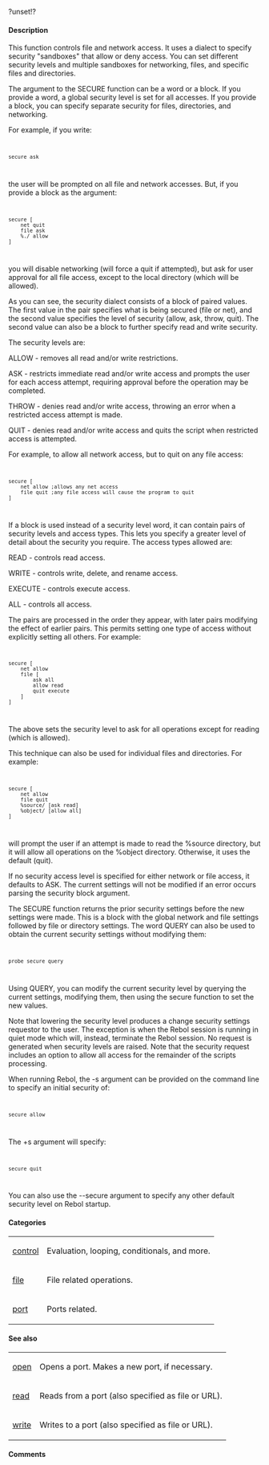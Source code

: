 ?unset!?

==== Description ==== 


This function controls file and network access. It uses a dialect to specify security "sandboxes" that allow or deny access. You can set different security levels and multiple sandboxes for networking, files, and specific files and directories.

The argument to the SECURE function can be a word or a block. If you provide a word, a global security level is set for all accesses. If you provide a block, you can specify separate security for files, directories, and networking.

For example, if you write:


<code><pre>
secure ask
</pre></code>
the user will be prompted on all file and network accesses. But, if you provide a block as the argument:


<code><pre>
secure [
    net quit
    file ask
    %./ allow
]
</pre></code>
you will disable networking (will force a quit if attempted), but ask for user approval for all file access, except to the local directory (which will be allowed).

As you can see, the security dialect consists of a block of paired values. The first value in the pair specifies what is being secured (file or net), and the second value specifies the level of security (allow, ask, throw, quit). The second value can also be a block to further specify read and write security.

The security levels are:

ALLOW - removes all read and/or write restrictions.

ASK - restricts immediate read and/or write access and prompts the user for each access attempt, requiring approval before the operation may be completed.

THROW - denies read and/or write access, throwing an error when a restricted access attempt is made.

QUIT - denies read and/or write access and quits the script when restricted access is attempted.

For example, to allow all network access, but to quit on any file access:


<code><pre>
secure [
    net allow ;allows any net access
    file quit ;any file access will cause the program to quit
]
</pre></code>
If a block is used instead of a security level word, it can contain pairs of security levels and access types. This lets you specify a greater level of detail about the security you require. The access types allowed are:

READ - controls read access.

WRITE - controls write, delete, and rename access.

EXECUTE - controls execute access.

ALL - controls all access.

The pairs are processed in the order they appear, with later pairs modifying the effect of earlier pairs. This permits setting one type of access without explicitly setting all others. For example:


<code><pre>
secure [
    net allow
    file [
        ask all
        allow read
        quit execute
    ]
]
</pre></code>
The above sets the security level to ask for all operations except for reading (which is allowed).

This technique can also be used for individual files and directories. For example:


<code><pre>
secure [
    net allow
    file quit
    %source/ [ask read]
    %object/ [allow all]
]
</pre></code>
will prompt the user if an attempt is made to read the %source directory, but it will allow all operations on the %object directory. Otherwise, it uses the default (quit).

If no security access level is specified for either network or file access, it defaults to ASK. The current settings will not be modified if an error occurs parsing the security block argument.

The SECURE function returns the prior security settings before the new settings were made. This is a block with the global network and file settings followed by file or directory settings. The word QUERY can also be used to obtain the current security settings without modifying them:


<code><pre>
probe secure query
</pre></code>
Using QUERY, you can modify the current security level by querying the current settings, modifying them, then using the secure function to set the new values.

Note that lowering the security level produces a change security settings requestor to the user. The exception is when the Rebol session is running in quiet mode which will, instead, terminate the Rebol session. No request is generated when security levels are raised. Note that the security request includes an option to allow all access for the remainder of the scripts processing.

When running Rebol, the -s argument can be provided on the command line to specify an initial security of:


<code><pre>
secure allow
</pre></code>
The +s argument will specify:


<code><pre>
secure quit
</pre></code>
You can also use the --secure argument to specify any other default security level on Rebol startup.



==== Categories ==== 


{|
| [[Categories control|control]] 
| Evaluation, looping, conditionals, and more. 
|- 
| [[Categories file|file]] 
| File related operations. 
|- 
| [[Categories port|port]] 
| Ports related. 
|}

==== See also ==== 


{|
| [[Words open|open]] 
| Opens a port. Makes a new port, if necessary. 
|- 
| [[Words read|read]] 
| Reads from a port (also specified as file or URL). 
|- 
| [[Words write|write]] 
| Writes to a port (also specified as file or URL). 
|}

==== Comments ==== 


<blockquote>
{|
|}</blockquote>